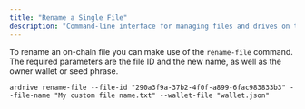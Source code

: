 ```yaml
---
title: "Rename a Single File"
description: "Command-line interface for managing files and drives on the Ardrive platform"
---
```


To rename an on-chain file you can make use of the `rename-file` command. The required parameters are the file ID and the new name, as well as the owner wallet or seed phrase.

```shell
ardrive rename-file --file-id "290a3f9a-37b2-4f0f-a899-6fac983833b3" --file-name "My custom file name.txt" --wallet-file "wallet.json"
```